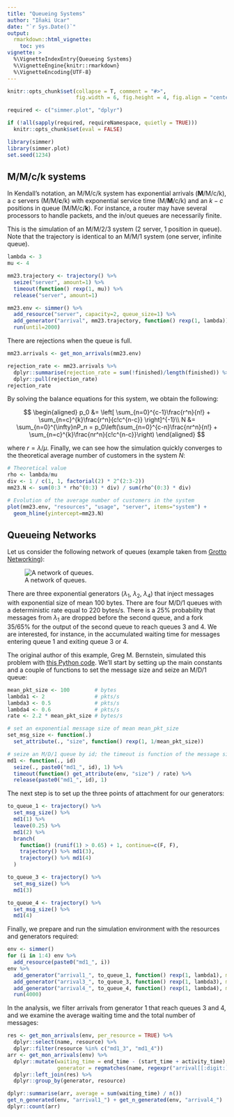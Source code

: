 ```yaml
---
title: "Queueing Systems"
author: "Iñaki Ucar"
date: "`r Sys.Date()`"
output: 
  rmarkdown::html_vignette:
    toc: yes
vignette: >
  %\VignetteIndexEntry{Queueing Systems}
  %\VignetteEngine{knitr::rmarkdown}
  %\VignetteEncoding{UTF-8}
---
```


```r
knitr::opts_chunk$set(collapse = T, comment = "#>", 
                      fig.width = 6, fig.height = 4, fig.align = "center")

required <- c("simmer.plot", "dplyr")

if (!all(sapply(required, requireNamespace, quietly = TRUE)))
  knitr::opts_chunk$set(eval = FALSE)
```

```r
library(simmer)
library(simmer.plot)
set.seed(1234)
```

## M/M/c/k systems

In Kendall's notation, an M/M/c/k system has exponential arrivals (__M__/M/c/k), a $c$ servers (M/M/__c__/k) with exponential service time (M/__M__/c/k) and an $k-c$ positions in queue (M/M/c/__k__). For instance, a router may have several processors to handle packets, and the in/out queues are necessarily finite.

This is the simulation of an M/M/2/3 system (2 server, 1 position in queue). Note that the trajectory is identical to an M/M/1 system (one server, infinite queue).

```r
lambda <- 3
mu <- 4

mm23.trajectory <- trajectory() %>%
  seize("server", amount=1) %>%
  timeout(function() rexp(1, mu)) %>%
  release("server", amount=1)

mm23.env <- simmer() %>%
  add_resource("server", capacity=2, queue_size=1) %>%
  add_generator("arrival", mm23.trajectory, function() rexp(1, lambda)) %>%
  run(until=2000)
```

There are rejections when the queue is full.

```r
mm23.arrivals <- get_mon_arrivals(mm23.env)

rejection_rate <- mm23.arrivals %>%
  dplyr::summarise(rejection_rate = sum(!finished)/length(finished)) %>%
  dplyr::pull(rejection_rate)
rejection_rate
```

By solving the balance equations for this system, we obtain the following:

$$
\begin{aligned}
p_0 &= \left[ \sum_{n=0}^{c-1}\frac{r^n}{n!} + \sum_{n=c}^{k}\frac{r^n}{c!c^{n-c}} \right]^{-1}\\
N &= \sum_{n=0}^{\infty}nP_n = p_0\left(\sum_{n=0}^{c-n}\frac{nr^n}{n!} + \sum_{n=c}^{k}\frac{nr^n}{c!c^{n-c}}\right)
\end{aligned}
$$

where $r=\lambda/\mu$. Finally, we can see how the simulation quickly converges to the theoretical average number of customers in the system $N$:

```r
# Theoretical value
rho <- lambda/mu
div <- 1 / c(1, 1, factorial(2) * 2^(2:3-2))
mm23.N <- sum(0:3 * rho^(0:3) * div) / sum(rho^(0:3) * div)

# Evolution of the average number of customers in the system
plot(mm23.env, "resources", "usage", "server", items="system") +
  geom_hline(yintercept=mm23.N)
```

## Queueing Networks

Let us consider the following network of queues (example taken from [Grotto Networking](http://www.grotto-networking.com/DiscreteEventPython.html#NetQueues)):

![A network of queues.](includes/queueing-network.svg)

There are three exponential generators ($\lambda_1$, $\lambda_2$, $\lambda_4$) that inject messages with exponential size of mean 100 bytes. There are four M/D/1 queues with a deterministic rate equal to 220 bytes/s. There is a 25\% probability that messages from $\lambda_1$ are dropped before the second queue, and a fork 35/65\% for the output of the second queue to reach queues 3 and 4. We are interested, for instance, in the accumulated waiting time for messages entering queue 1 and exiting queue 3 or 4.

The original author of this example, Greg M. Bernstein, simulated this problem with [this Python code](http://www.grotto-networking.com/files/DESPython/QueueNet2.py). We'll start by setting up the main constants and a couple of functions to set the message size and seize an M/D/1 queue:

```r
mean_pkt_size <- 100        # bytes
lambda1 <- 2                # pkts/s
lambda3 <- 0.5              # pkts/s
lambda4 <- 0.6              # pkts/s
rate <- 2.2 * mean_pkt_size # bytes/s

# set an exponential message size of mean mean_pkt_size
set_msg_size <- function(.)
  set_attribute(., "size", function() rexp(1, 1/mean_pkt_size))

# seize an M/D/1 queue by id; the timeout is function of the message size
md1 <- function(., id)
  seize(., paste0("md1_", id), 1) %>%
  timeout(function() get_attribute(env, "size") / rate) %>%
  release(paste0("md1_", id), 1)
```

The next step is to set up the three points of attachment for our generators:

```r
to_queue_1 <- trajectory() %>%
  set_msg_size() %>%
  md1(1) %>%
  leave(0.25) %>%
  md1(2) %>%
  branch(
    function() (runif(1) > 0.65) + 1, continue=c(F, F),
    trajectory() %>% md1(3),
    trajectory() %>% md1(4)
  )

to_queue_3 <- trajectory() %>%
  set_msg_size() %>%
  md1(3)

to_queue_4 <- trajectory() %>%
  set_msg_size() %>%
  md1(4)
```

Finally, we prepare and run the simulation environment with the resources and generators required:

```r
env <- simmer()
for (i in 1:4) env %>% 
  add_resource(paste0("md1_", i))
env %>%
  add_generator("arrival1_", to_queue_1, function() rexp(1, lambda1), mon=2) %>%
  add_generator("arrival3_", to_queue_3, function() rexp(1, lambda3), mon=2) %>%
  add_generator("arrival4_", to_queue_4, function() rexp(1, lambda4), mon=2) %>%
  run(4000)
```

In the analysis, we filter arrivals from generator 1 that reach queues 3 and 4, and we examine the average waiting time and the total number of messages:

```r
res <- get_mon_arrivals(env, per_resource = TRUE) %>%
  dplyr::select(name, resource) %>%
  dplyr::filter(resource %in% c("md1_3", "md1_4"))
arr <- get_mon_arrivals(env) %>%
  dplyr::mutate(waiting_time = end_time - (start_time + activity_time),
                generator = regmatches(name, regexpr("arrival[[:digit:]]", name))) %>%
  dplyr::left_join(res) %>%
  dplyr::group_by(generator, resource)

dplyr::summarise(arr, average = sum(waiting_time) / n())
get_n_generated(env, "arrival1_") + get_n_generated(env, "arrival4_")
dplyr::count(arr)
```
